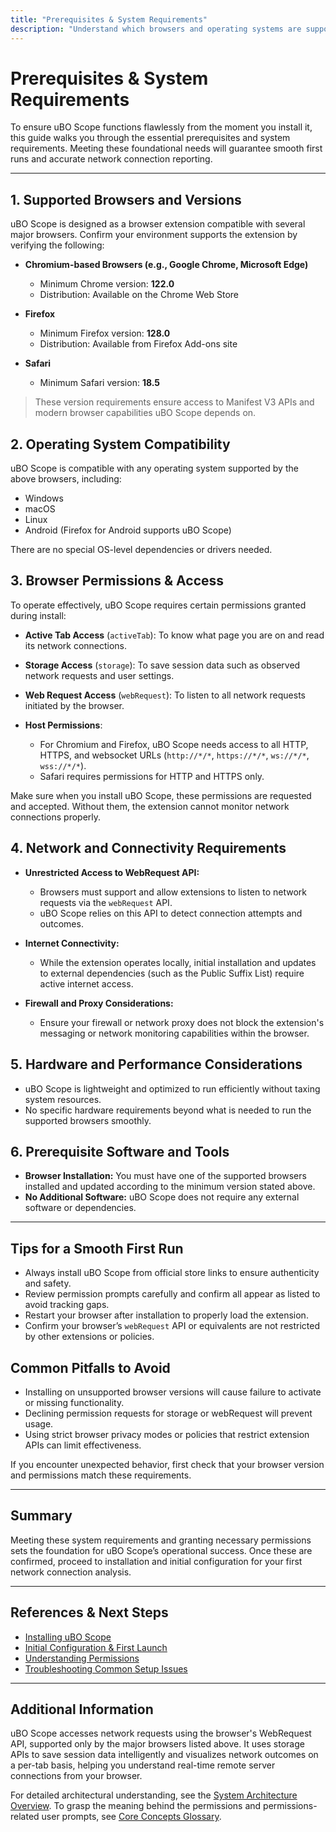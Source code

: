 ```yaml
---
title: "Prerequisites & System Requirements"
description: "Understand which browsers and operating systems are supported by uBO Scope, and learn about the permissions and access required for the extension to function properly. Assure a smooth first run by meeting these foundational needs."
---
```


# Prerequisites & System Requirements

To ensure uBO Scope functions flawlessly from the moment you install it, this guide walks you through the essential prerequisites and system requirements. Meeting these foundational needs will guarantee smooth first runs and accurate network connection reporting.

---

## 1. Supported Browsers and Versions

uBO Scope is designed as a browser extension compatible with several major browsers. Confirm your environment supports the extension by verifying the following:

- **Chromium-based Browsers (e.g., Google Chrome, Microsoft Edge)**
  - Minimum Chrome version: **122.0**
  - Distribution: Available on the Chrome Web Store

- **Firefox**
  - Minimum Firefox version: **128.0**
  - Distribution: Available from Firefox Add-ons site

- **Safari**
  - Minimum Safari version: **18.5**


> These version requirements ensure access to Manifest V3 APIs and modern browser capabilities uBO Scope depends on.

## 2. Operating System Compatibility

uBO Scope is compatible with any operating system supported by the above browsers, including:

- Windows
- macOS
- Linux
- Android (Firefox for Android supports uBO Scope)

There are no special OS-level dependencies or drivers needed.

## 3. Browser Permissions & Access

To operate effectively, uBO Scope requires certain permissions granted during install:

- **Active Tab Access** (`activeTab`): To know what page you are on and read its network connections.

- **Storage Access** (`storage`): To save session data such as observed network requests and user settings.

- **Web Request Access** (`webRequest`): To listen to all network requests initiated by the browser.

- **Host Permissions**: 
  - For Chromium and Firefox, uBO Scope needs access to all HTTP, HTTPS, and websocket URLs (`http://*/*`, `https://*/*`, `ws://*/*`, `wss://*/*`).
  - Safari requires permissions for HTTP and HTTPS only.

<Check>
Make sure when you install uBO Scope, these permissions are requested and accepted. Without them, the extension cannot monitor network connections properly.
</Check>

## 4. Network and Connectivity Requirements

- **Unrestricted Access to WebRequest API:**
  - Browsers must support and allow extensions to listen to network requests via the `webRequest` API.
  - uBO Scope relies on this API to detect connection attempts and outcomes.

- **Internet Connectivity:**
  - While the extension operates locally, initial installation and updates to external dependencies (such as the Public Suffix List) require active internet access.

- **Firewall and Proxy Considerations:**
  - Ensure your firewall or network proxy does not block the extension's messaging or network monitoring capabilities within the browser.

## 5. Hardware and Performance Considerations

- uBO Scope is lightweight and optimized to run efficiently without taxing system resources.
- No specific hardware requirements beyond what is needed to run the supported browsers smoothly.

## 6. Prerequisite Software and Tools

- **Browser Installation:** You must have one of the supported browsers installed and updated according to the minimum version stated above.
- **No Additional Software:** uBO Scope does not require any external software or dependencies.

---

## Tips for a Smooth First Run

- Always install uBO Scope from official store links to ensure authenticity and safety.
- Review permission prompts carefully and confirm all appear as listed to avoid tracking gaps.
- Restart your browser after installation to properly load the extension.
- Confirm your browser’s `webRequest` API or equivalents are not restricted by other extensions or policies.

## Common Pitfalls to Avoid

- Installing on unsupported browser versions will cause failure to activate or missing functionality.
- Declining permission requests for storage or webRequest will prevent usage.
- Using strict browser privacy modes or policies that restrict extension APIs can limit effectiveness.

<Warning>
If you encounter unexpected behavior, first check that your browser version and permissions match these requirements.
</Warning>

---

## Summary

Meeting these system requirements and granting necessary permissions sets the foundation for uBO Scope’s operational success. Once these are confirmed, proceed to installation and initial configuration for your first network connection analysis.

---

## References & Next Steps

- [Installing uBO Scope](getting-started/installation-setup/installing-ubo-scope)
- [Initial Configuration & First Launch](getting-started/installation-setup/initial-configuration)
- [Understanding Permissions](overview/core-concepts-architecture/core-concepts-glossary)
- [Troubleshooting Common Setup Issues](getting-started/first-run-validation/common-issues-solutions)

---

## Additional Information

uBO Scope accesses network requests using the browser's WebRequest API, supported only by the major browsers listed above. It uses storage APIs to save session data intelligently and visualizes network outcomes on a per-tab basis, helping you understand real-time remote server connections from your browser.

For detailed architectural understanding, see the [System Architecture Overview](overview/core-concepts-architecture/system-architecture-overview). To grasp the meaning behind the permissions and permissions-related user prompts, see [Core Concepts Glossary](overview/core-concepts-architecture/core-concepts-glossary).



